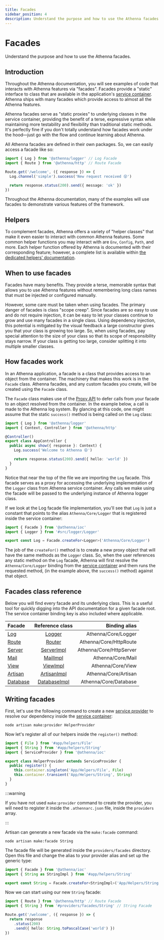 ```yaml
---
title: Facades
sidebar_position: 4
description: Understand the purpose and how to use the Athenna facades.
---
```


# Facades

Understand the purpose and how to use the Athenna facades.

## Introduction

Throughout the Athenna documentation, you will see examples of code that
interacts with Athenna features via "facades". Facades provide a "static"
interface to class that are available in the application's [service container](/docs/architecture-concepts/service-container).
Athenna ships with many facades which provide access to almost all the Athenna
features.

Athenna facades serve as "static proxies" to underlying classes in the service
container, providing the benefit of a terse, expressive syntax while maintaining
more testability and flexibility than traditional static methods. It's perfectly
fine if you don't totally understand how facades work under the hood—just go
with the flow and continue learning about Athenna.

All Athenna facades are defined in their own packages. So, we can easily access
a facade like so:

```typescript
import { Log } from '@athenna/logger' // Log Facade
import { Route } from '@athenna/http' // Route Facade

Route.get('/welcome', ({ response }) => {
  Log.channel('simple').success('New request received 😝')

  return response.status(200).send({ message: 'ok' })
})
```

Throughout the Athenna documentation, many of the examples will use facades to
demonstrate various features of the framework.

## Helpers

To complement facades, Athenna offers a variety of "helper classes" that make it
even easier to interact with common Athenna features. Some common helper
functions you may interact with are `Env`, `Config`, `Path`, and more. Each helper
function offered by Athenna is documented with their corresponding feature;
however, a complete list is available within [the dedicated helpers' documentation](/docs/digging-deeper/helpers).

## When to use facades

Facades have many benefits. They provide a terse, memorable syntax that allows
you to use Athenna features without remembering long class names that must be
injected or configured manually.

However, some care must be taken when using facades. The primary danger of
facades is class "scope creep". Since facades are so easy to use and do not
require injection, it can be easy to let your classes continue to grow and use
many facades in a single class. Using dependency injection, this potential is
mitigated by the visual feedback a large constructor gives you that your class
is growing too large. So, when using facades, pay special attention to the size
of your class so that its scope of responsibility stays narrow. If your class
is getting too large, consider splitting it into multiple smaller classes.

## How facades work

In an Athenna application, a facade is a class that provides access to an
object from the container. The machinery that makes this work is in the `Facade`
class. Athenna facades, and any custom facades you create, will be created
using the `Facade` class.

The `Facade` class makes use of the [Proxy API](https://developer.mozilla.org/en-US/docs/Web/JavaScript/Reference/Global_Objects/Proxy)
to defer calls from your facade to an object resolved from the container. In the
example below, a call is made to the Athenna log system. By glancing at this
code, one might assume that the static `success()` method is being called on the
`Log` class:

```typescript
import { Log } from '@athenna/logger'
import { Context, Controller } from '@athenna/http'

@Controller()
export class AppController {
  public async show({ response }: Context) {
    Log.success('Welcome to Athenna 😝')

    return response.status(200).send({ hello: 'world' })
  }
}
```

Notice that near the top of the file we are importing the `Log` facade. This
facade serves as a proxy for accessing the underlying implementation of the
`Logger` class from Athenna service container. Any calls we make using the
facade will be passed to the underlying instance of Athenna logger class.

If we look at the Log facade file implementation, you'll see that `Log` is
just a constant that points to the alias `Athenna/Core/Logger` that is
registered inside the service container:

```typescript
import { Facade } from '@athenna/ioc'
import { Logger } from '#src/logger/Logger'

export const Log = Facade.createFor<Logger>('Athenna/Core/Logger')
```

The job of the `createFor()` method is to create a new proxy object that will
have the same methods as the `Logger` class. So, when the user references any
static method on the `Log` facade, Athenna will first resolve the
`Athenna/Core/Logger` binding from the [service container](/docs/architecture-concepts/service-container)
and them runs the requested method, (in the example above, the `success()`
method) against that object.

## Facades class reference

Below you will find every facade and its underlying class. This is a useful
tool for quickly digging into the API documentation for a given facade root.
The service container binding key is also included where applicable.

| Facade | Reference class | Binding alias |
|:----------|:-------:|-------------:|
| [Log](https://github.com/AthennaIO/Logger/blob/develop/src/facades/Log.ts)   | [Logger](https://github.com/AthennaIO/Logger/blob/develop/src/logger/Logger.ts)  |      Athenna/Core/Logger |
| [Route](https://github.com/AthennaIO/Http/blob/develop/src/facades/Route.ts)   | [Router](https://github.com/AthennaIO/Http/blob/develop/src/router/Router.ts)  |      Athenna/Core/HttpRoute |
| [Server](https://github.com/AthennaIO/Http/blob/develop/src/facades/Server.ts)   | [ServerImpl](https://github.com/AthennaIO/Http/blob/develop/src/server/ServerImpl.ts)  |      Athenna/Core/HttpServer |
| [Mail](https://github.com/AthennaIO/Mail/blob/develop/src/facades/Mail.ts)   | [MailImpl](https://github.com/AthennaIO/Mail/blob/develop/src/mail/MailImpl.ts)  |      Athenna/Core/Mail |
| [View](https://github.com/AthennaIO/View/blob/develop/src/facades/View.ts)   | [ViewImpl](https://github.com/AthennaIO/View/blob/develop/src/views/ViewImpl.ts)  |      Athenna/Core/View |
| [Artisan](https://github.com/AthennaIO/Artisan/blob/develop/src/facades/Artisan.ts)   | [ArtisanImpl](https://github.com/AthennaIO/Artisan/blob/develop/src/artisan/ArtisanImpl.ts)  |      Athenna/Core/Artisan |
| [Database](https://github.com/AthennaIO/Artisan/blob/develop/src/facades/Artisan.ts)   | [DatabaseImpl](https://github.com/AthennaIO/Database/blob/develop/src/database/DatabaseImpl.ts)  |      Athenna/Core/Database |

## Writing facades

First, let's use the following command to create a new [service provider](/docs/architecture-concepts/service-providers)
to resolve our dependency inside the [service container](/docs/architecture-concepts/service-container):

```shell
node artisan make:provider HelperProvider
```

Now let's register all of our helpers inside the `register()` method:

```typescript
import { File } from '#app/helpers/File'
import { String } from '#app/helpers/String'
import { ServiceProvider } from '@athenna/ioc'

export class HelperProvider extends ServiceProvider {
  public register() {
    this.container.singleton('App/Helpers/File', File)
    this.container.transient('App/Helpers/String', String)
  }
}
```

:::warning

If you have not used `make:provider` command to create the provider, you
will need to register it inside the `.athennarc.json` file, inside the
`providers` array.

:::

Artisan can generate a new facade via the `make:facade` command:

```shell
node artisan make:facade String
```

The facade file will be generated inside the `providers/facades` directory.
Open this file and change the alias to your provider alias and set up the
generic type:

```typescript
import { Facade } from '@athenna/ioc'
import { String as StringImpl } from '#app/helpers/String'

export const String = Facade.createFor<StringImpl>('App/Helpers/String')
```

Now we can start using our new `String` facade:

```typescript
import { Route } from '@athenna/http' // Route Facade
import { String } from '#providers/facades/String' // String Facade

Route.get('/welcome', ({ response }) => {
  return response
    .status(200)
    .send({ hello: String.toPascalCase('world') })
})
```
